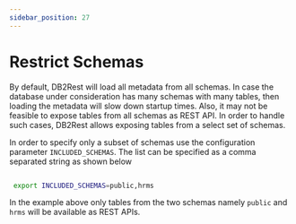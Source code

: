```yaml
---
sidebar_position: 27
---
```


# Restrict Schemas

By default, DB2Rest will load all metadata from all schemas. In case the database under consideration has many schemas with
many tables, then loading the metadata will slow down startup times. Also, it may not be feasible to expose tables from all
schemas as REST API. In order to handle such cases, DB2Rest allows exposing tables from a select set of schemas.


In order to specify only a subset of schemas use the configuration parameter `INCLUDED_SCHEMAS`. The list can be specified as a comma separated string as shown below

```bash

 export INCLUDED_SCHEMAS=public,hrms

```

In the example above only tables from the two schemas namely `public` and `hrms` will be available as REST APIs.
